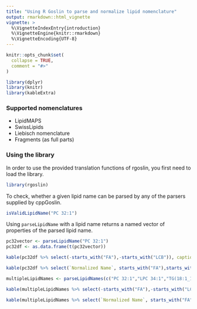```yaml
---
title: "Using R Goslin to parse and normalize lipid nomenclature"
output: rmarkdown::html_vignette
vignette: >
  %\VignetteIndexEntry{introduction}
  %\VignetteEngine{knitr::rmarkdown}
  %\VignetteEncoding{UTF-8}
---
```


```r
knitr::opts_chunk$set(
  collapse = TRUE,
  comment = "#>"
)
```

```r
library(dplyr)
library(knitr)
library(kableExtra)
```
### Supported nomenclatures

- LipidMAPS
- SwissLipids
- Liebisch nomenclature
- Fragments (as full parts)

### Using the library

In order to use the provided translation functions of rgoslin, you first need to load the library.
```r
library(rgoslin)
```

To check, whether a given lipid name can be parsed by any of the parsers supplied by cppGoslin.
```r
isValidLipidName("PC 32:1")
```


Using `parseLipidName` with a lipid name returns a named vector of properties of the parsed lipid name.
```r
pc32vector <- parseLipidName("PC 32:1")
pc32df <- as.data.frame(t(pc32vector))
```


```r
kable(pc32df %>% select(-starts_with("FA"),-starts_with("LCB")), caption = "Lipid name parsing results for PC 32:1, FA and LCB columns omitted for brevity.") %>% kable_styling(bootstrap_options = c("striped", "hover", "condensed", font_size = 7)) %>% scroll_box(width = "800px", height = "200px")
```

```r
kable(pc32df %>% select(`Normalized Name`, starts_with("FA"),starts_with("LCB")), caption = "Lipid name parsing results for PC 32:1 with FA and LCB columns.") %>% kable_styling(bootstrap_options = c("striped", "hover", "condensed", font_size = 7)) %>% scroll_box(width = "800px", height = "200px")
```


```r
multipleLipidNames <- parseLipidNames(c("PC 32:1","LPC 34:1","TG(18:1_18:0_16:1)"))

```

```r
kable(multipleLipidNames %>% select(-starts_with("FA"),-starts_with("LCB")), caption = "Lipid name parsing results for PC 32:1, LPC 34:1, TG(18:1_18:0_16:1), FA and LCB columns omitted for brevity.") %>% kable_styling(bootstrap_options = c("striped", "hover", "condensed", font_size = 7)) %>% scroll_box(width = "800px", height = "300px")
```
```r
kable(multipleLipidNames %>% select(`Normalized Name`, starts_with("FA"), starts_with("LCB")), caption = "Lipid name parsing results for PC 32:1, LPC 34:1, TG(18:1_18:0_16:1) with FA and LCB columns.") %>% kable_styling(bootstrap_options = c("striped", "hover", "condensed", font_size = 7)) %>% scroll_box(width = "800px", height = "300px")
```
